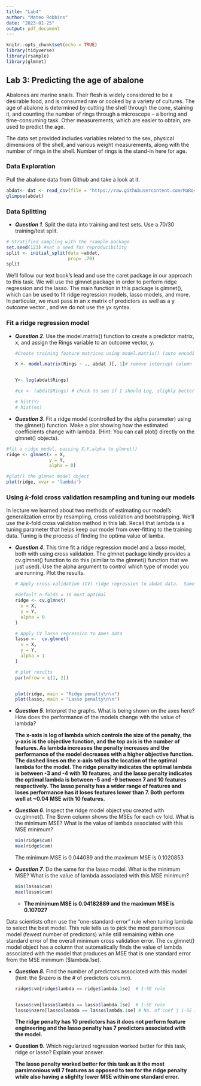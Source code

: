 ```yaml
---
title: "Lab4"
author: "Mateo Robbins"
date: "2023-01-25"
output: pdf_document
---
```


```r
knitr::opts_chunk$set(echo = TRUE)
library(tidyverse)
library(rsample)
library(glmnet)
```

## Lab 3: Predicting the age of abalone

Abalones are marine snails. Their flesh is widely considered to be a desirable food, and is consumed raw or cooked by a variety of cultures. The age of abalone is determined by cutting the shell through the cone, staining it, and counting the number of rings through a microscope -- a boring and time-consuming task. Other measurements, which are easier to obtain, are used to predict the age.

The data set provided includes variables related to the sex, physical dimensions of the shell, and various weight measurements, along with the number of rings in the shell. Number of rings is the stand-in here for age.

### Data Exploration

Pull the abalone data from Github and take a look at it.

```r
abdat<- dat <- read_csv(file = "https://raw.githubusercontent.com/MaRo406/eds-232-machine-learning/main/data/abalone-data.csv")
glimpse(abdat)

```

### Data Splitting

-   ***Question 1***. Split the data into training and test sets. Use a 70/30 training/test split.

```r
# Stratified sampling with the rsample package
set.seed(123) #set a seed for reproducibility
split <- initial_split(data =abdat,
                       prop= .70)
split 

```

We'll follow our text book's lead and use the caret package in our approach to this task. We will use the glmnet package in order to perform ridge regression and the lasso. The main function in this package is glmnet(), which can be used to fit ridge regression models, lasso models, and more. In particular, we must pass in an x matrix of predictors as well as a y outcome vector , and we do not use the yx syntax.

### Fit a ridge regression model

-   ***Question 2***. Use the model.matrix() function to create a predictor matrix, x, and assign the Rings variable to an outcome vector, y.

    ```r
    #Create training feature matrices using model.matrix() (auto encoding of categorical variables)

    X <- model.matrix(Rings ~ ., abdat )[,-1]# remove intercept column


    Y<- log(abdat$Rings)

    #ex <- (abdat$Rings) # check to see if I should Log, slighly better logged

    # hist(Y) 
    # hist(ex) 
    ```

-   ***Question 3***. Fit a ridge model (controlled by the alpha parameter) using the glmnet() function. Make a plot showing how the estimated coefficients change with lambda. (Hint: You can call plot() directly on the glmnet() objects).

```r
#fit a ridge model, passing X,Y,alpha to glmnet()
ridge <- glmnet(x = X,
                y = Y,
                alpha = 0)

#plot() the glmnet model object
plot(ridge, xvar = 'lambda')
```

### Using *k*-fold cross validation resampling and tuning our models

In lecture we learned about two methods of estimating our model's generalization error by resampling, cross validation and bootstrapping. We'll use the *k*-fold cross validation method in this lab. Recall that lambda is a tuning parameter that helps keep our model from over-fitting to the training data. Tuning is the process of finding the optima value of lamba.

-   ***Question 4***. This time fit a ridge regression model and a lasso model, both with using cross validation. The glmnet package kindly provides a cv.glmnet() function to do this (similar to the glmnet() function that we just used). Use the alpha argument to control which type of model you are running. Plot the results.

    ```r
    # Apply cross-validation (CV) ridge regression to abdat data.  Same arguments as before to glmnet()

    #default n-folds = 10 most optimal
    ridge <- cv.glmnet(
      x = X,
      y = Y,
      alpha = 0
    )

    # Apply CV lasso regression to Ames data
    lasso <-  cv.glmnet(
      x = X,
      y = Y,
      alpha = 1
    )

    # plot results
    par(mfrow = c(1, 2))


    plot(ridge, main = "Ridge penalty\n\n")
    plot(lasso, main = "Lasso penalty\n\n")
    ```

-   ***Question 5***. Interpret the graphs. What is being shown on the axes here? How does the performance of the models change with the value of lambda?

    **The x-axis is log of lambda which controls the size of the penalty, the y-axis is the objective function, and the top axis is the number of features. As lambda increases the penalty increases and the performance of the model decreases with a higher objective function. The dashed lines on the x-axis tell us the location of the optimal lambda for the model. The ridge penalty indicates the optimal lambda is between -3 and -4 with 10 features, and the lasso penalty indicates the optimal lambda is between -5 and -9 between 7 and 10 features respectively. The lasso penalty has a wider range of features and loses performance has it loses features lower than 7. Both perform well at \~0.04 MSE with 10 features.**

-   ***Question 6***. Inspect the ridge model object you created with cv.glmnet(). The \$cvm column shows the MSEs for each cv fold. What is the minimum MSE? What is the value of lambda associated with this MSE minimum?

    ```r
    min(ridge$cvm)
    max(ridge$cvm)
    ```

    The minimum MSE is 0.044089 and the maximum MSE is 0.1020853

-   ***Question 7***. Do the same for the lasso model. What is the minimum MSE? What is the value of lambda associated with this MSE minimum?

    ```r
    min(lasso$cvm)
    max(lasso$cvm)
    ```

    -   **The minimum MSE is 0.04182889 and the maximum MSE is 0.107027**

Data scientists often use the "one-standard-error" rule when tuning lambda to select the best model. This rule tells us to pick the most parsimonious model (fewest number of predictors) while still remaining within one standard error of the overall minimum cross validation error. The cv.glmnet() model object has a column that automatically finds the value of lambda associated with the model that produces an MSE that is one standard error from the MSE minimum (\$lambda.1se).

-   ***Question 8.*** Find the number of predictors associated with this model (hint: the \$nzero is the \# of predictors column).

    ```r
    ridge$cvm[ridge$lambda == ridge$lambda.1se]  # 1-SE rule


    lasso$cvm[lasso$lambda == lasso$lambda.1se]  # 1-SE rule
    lasso$nzero[lasso$lambda == lasso$lambda.1se] # No. of coef | 1-SE MSE


    ```

    **The ridge penalty has 10 predictors has it does not perform feature engineering and the lasso penalty has 7 predictors associated with the model.**

-   **Question 9.** Which regularized regression worked better for this task, ridge or lasso? Explain your answer.

    **The lasso penalty worked better for this task as it the most parsimonious will 7 features as opposed to ten for the ridge penalty while also having a slighlty lower MSE within one standard error.**
